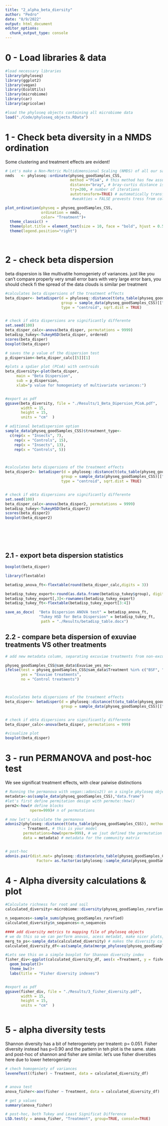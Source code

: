 ```yaml
---
title: "2_alpha_beta_diersity"
author: "Pedro"
date: "8/9/2022"
output: html_document
editor_options: 
  chunk_output_type: console
---
```


# 0 - Load libraries & data

```r

#load necessary libraries
library(phyloseq)
library(ggplot2)
library(vegan)
library(EcolUtils)
library(microbiome)
library(car)
library(agricolae)

#load the phyloseq objects containing all microbiome data
load("./Code/phyloseq_objects.RData")

```


# 1 - Check beta diversity in a NMDS ordination
Some clustering and treatment effects are evident!
```r

# Let's make a Non-Metric Multidimensional Scaling (NMDS) of all our samples based on CSS normalization
nmds   <- phyloseq::ordinate(physeq_goodSamples_CSS, 
                             method ="PCoA", # this method has few assumptions and readly accepts different data structures
                             distance="bray", # bray-curtis distance is suitable for sparse data - such as the zero-inflated microbiome data we have
                             try=200, # number of iterations
                             autotransform=TRUE) # automatically transforms your data, if needed. reduces weight of outliers
                              #weakties = FALSE prevests tress from colapsing into zero

plot_ordination(physeq = physeq_goodSamples_CSS, 
                ordination = nmds, 
                color= "Treatment")+ 
  theme_classic() +
  theme(plot.title = element_text(size = 10, face = "bold", hjust = 0.5)) +
  theme(legend.position="right")




```

# 2 - check beta dispersion
beta dispersion is like multivatite homogeniety of variances. just like you can't compare properly very small error bars with very large error bars, you should check fi the spread of the data clouds is similar per treatment
```r




#calculates beta dispersions of the treatment effects
beta_disper<- betadisper(d = phyloseq::distance(t(otu_table(physeq_goodSamples_CSS)), method="bray"),
                         group = sample_data(physeq_goodSamples_CSS)[["Treatment"]],
                         type = "centroid", sqrt.dist = TRUE) 


# check if ebta dispersions are significantly differente
set.seed(100)
beta_disper_calc<-anova(beta_disper, permutations = 9999)
betadisp_tukey<-TukeyHSD(beta_disper, ordered)
scores(beta_disper)
boxplot(beta_disper)

# saves the p value of the dispersion test
p_dispersion<-beta_disper_calc[[5]][1] 

#plots a spdier plot (PCoA) with centroids
beta_diversity<-plot(beta_disper,
     main = "Beta Dispersion",
     sub = p_dispersion,
     xlab="p value for homogeniety of multivariate variances:")


#export as pdf
ggsave(beta_diversity, file = "./Results/1_Beta_Dipersion_PCoA.pdf", 
       width = 15, 
       height = 15, 
       units = "cm"  )

# aditional betadispersion option
sample_data(physeq_goodSamples_CSS)$treatment_type<-
  c(rep(x = "Insects", 7), 
    rep(x = "Controls", 15), 
    rep(x = "Insects", 13), 
    rep(x = "Controls", 5))



#calculates beta dispersions of the treatment effects
beta_disper2<- betadisper(d = phyloseq::distance(t(otu_table(physeq_goodSamples_CSS)), method="bray"),
                         group = sample_data(physeq_goodSamples_CSS)[["treatment_type"]],
                         type = "centroid", sqrt.dist = TRUE) 


# check if ebta dispersions are significantly differente
set.seed(100)
beta_disper_calc<-anova(beta_disper2, permutations = 9999)
betadisp_tukey<-TukeyHSD(beta_disper2)
scores(beta_disper2)
boxplot(beta_disper2)







```

## 2.1 -  export beta dispersion statistics
```r
boxplot(beta_disper)

library(flextable)

betadisp_anova_ft<-flextable(round(beta_disper_calc,digits = 3))

betadisp_tukey_export<-round(as.data.frame(betadisp_tukey$group), digits = 3)
betadisp_tukey_export[,3]<-rownames(betadisp_tukey_export)
betadisp_tukey_ft<-flextable(betadisp_tukey_export[3:4])

save_as_docx(  "Beta Dispersion ANOVA test" = betadisp_anova_ft, 
               "Tukey HSD for Beta Dispersion" = betadisp_tukey_ft, 
                path = "./Results/betadisp_table.docx")

```

## 2.2 - compare beta dispersion of exuviae treatments VS other treatments


```r
# add new metadata column, separating excuviae treatments from non-excuvie treatments

physeq_goodSamples_CSS@sam_data$Exuviae_yes_no<-
ifelse(test = physeq_goodSamples_CSS@sam_data$Treatment %in% c("BSF", "MW", "HC"),
       yes = "Exuviae treatments",
       no = "Control treatments")



#calculates beta dispersions of the treatment effects
beta_disper<- betadisper(d = phyloseq::distance(t(otu_table(physeq_goodSamples_CSS)), method="bray"),
                         group = sample_data(physeq_goodSamples_CSS)[["Exuviae_yes_no"]]) 


# check if ebta dispersions are significantly differente
beta_disper_calc<-anova(beta_disper, permutations = 999)

#visualize plot
boxplot(beta_disper)

```


# 3 - run PERMANOVA and post-hoc test
We see significat treatment effects, with clear paiwise distinctions

```r
# Running the permanova with vegan::adonis2() on a single phyloseq object is very simple
metadata<-as(sample_data(physeq_goodSamples_CSS),"data.frame")
#let's first define permitation design with permute::how()
perm2<-how(# define blocks
           nperm=999)# n of permutations

# now let's calculate the permanova
adonis2(phyloseq::distance(t(otu_table(physeq_goodSamples_CSS)), method="bray") # this is your distance matrix of OTU abundances 
        ~ Treatment, # this is your model
        permutations=how(nperm=999), # we jsut defined the permutation settings above, you place them here
        data = metadata) # metadata for the community matrix


# post-hoc
adonis.pair(dist.mat= phyloseq::distance(otu_table(physeq_goodSamples_CSS), method="bray"),
              Factor= as.factor(as(phyloseq::sample_data(physeq_goodSamples_CSS),"data.frame")$Treatment))
```


# 4 - Alpha diversity calculations & plot


```r


#Calculate richness for root and soil
calculated_diversity<-microbiome::diversity(physeq_goodSamples_rarefied)

n_sequences<-sample_sums(physeq_goodSamples_rarefied)
calculated_diversity$n_sequences<-n_sequences

#### add diversity metrics to mapping file of phyloseq objects
# we do this so we can perform anovas, acess metadat, make nicer plots, etc
merg_to_ps<-sample_data(calculated_diversity) # makes the diversity calculations  sample_data for phyloseq oject...
calculated_diversity_df<-as(sample_data(merge_phyloseq(physeq_goodSamples_rarefied,merg_to_ps)),"data.frame") # forces sample data of updated phyloseq object into a dataframe

#Lets see this on a simple boxplot for Shannon diversity index
fisher_div<-ggplot(calculated_diversity_df, aes(x =Treatment, y = fisher, fill =Treatment ))+
  geom_boxplot()+
  theme_bw()+
  labs(title = "Fisher diversity indexes")


#export as pdf
ggsave(fisher_div, file = "./Results/3_fisher_diversity.pdf", 
       width = 15, 
       height = 15, 
       units = "cm"  )



```



# 5 - alpha diversity tests
Shannon diversity has a bit of heterogeniety per treatent:  p= 0.051. Fisher diversity instead has p=0.90 and the pattern in teh plot is the same. stats and post-hoc of shannon and fisher are similar.  let's use fisher diversities here due to lower heterogeniety


```r
# chech homogeniety of variances
leveneTest((fisher) ~ Treatment, data = calculated_diversity_df) 


# anova test
anova_fisher<-aov(fisher ~ Treatment, data = calculated_diversity_df)

# get p values
summary(anova_fisher)

# post-hoc, both Tukey and Least Significat Difference
LSD.test(y = anova_fisher, "Treatment", group=TRUE, console=TRUE)


```

